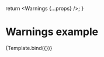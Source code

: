 


<Meta
  title="Warnings"
  component={Gantt}
/>

  return <Warnings {...props} />;
}

# Warnings example

<Story name="Warnings">
  {Template.bind({})}
</Story>
